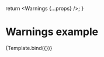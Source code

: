 


<Meta
  title="Warnings"
  component={Gantt}
/>

  return <Warnings {...props} />;
}

# Warnings example

<Story name="Warnings">
  {Template.bind({})}
</Story>
